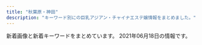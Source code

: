 ```yaml
---
title: "秋葉原・神田"
description: "キーワード別にの巨乳アジアン・チャイナエステ嬢情報をまとめました。"
---
```


新着画像と新着キーワードをまとめています。
2021年06月18日の情報です。

<DmmAffiliateIns />
<KeywordTable
  shops={
    [
    {
        "img_links": [
            "http://esute-kanda.tokyo/images/st/st_ringo.jpg",
            "http://esute-kanda.tokyo/images/st/st_yuyu.jpg",
            "http://esute-kanda.tokyo/images/st/st_ayaka.jpg",
            "http://esute-kanda.tokyo/images/top.png",
            "http://esute-kanda.tokyo/images/st/st_kokona.jpg",
            "http://esute-kanda.tokyo/images/st/st_yuki.jpg",
            "http://esute-kanda.tokyo/images/st/st_rui2.jpg",
            "http://esute-kanda.tokyo/images/st/st_mariko.jpg",
            "http://esute-kanda.tokyo/images/top2.png",
            "http://esute-kanda.tokyo/images/st/st_melon.jpg",
            "http://esute-kanda.tokyo/images/st/st_nono.jpg",
            "http://esute-kanda.tokyo/images/st/st_sara.jpg",
            "http://esute-kanda.tokyo/images/st/st_nanami.jpg",
            "http://esute-kanda.tokyo/images/st/st_yuuka.jpg",
            "http://esute-kanda.tokyo/images/st/st_neko.jpg",
            "http://esute-kanda.tokyo/images/st/st_jennie2.jpg",
            "http://esute-kanda.tokyo/images/access/ac_photo.jpg",
            "http://esute-kanda.tokyo/images/st/st_mao.jpg",
            "http://esute-kanda.tokyo/images/st/st_kanon.jpg",
            "http://esute-kanda.tokyo/images/st/st_mitsu.jpg",
            "http://esute-kanda.tokyo/images/st/st_riri.jpg",
            "http://esute-kanda.tokyo/images/st/st_riko.jpg",
            "http://esute-kanda.tokyo/images/st/st_ran.jpg",
            "http://esute-kanda.tokyo/images/st/st_moka.jpg",
            "http://esute-kanda.tokyo/images/st/st_jennie.jpg",
            "http://esute-kanda.tokyo/images/st/st_ryo.jpg",
            "http://esute-kanda.tokyo/images/st/st_suzu.jpg"
        ],
        "url": "http://esute-kanda.tokyo/",
        "keywords": {
            "E": 4,
            "\u4e73": 6,
            "F": 15,
            "G": 6,
            "C": 24,
            "\u7206\u4e73": 4,
            "\u5de8\u4e73": 2,
            "\u80f8": 1,
            "D": 12
        },
        "station": "\u795e\u7530\u99c5\u897f\u53e3",
        "name": "\u8336\u8336"
    },
    {
        "img_links": [
            "https://aroma-god.tokyo/img/top/nav_06.jpg",
            "https://aroma-god.tokyo/img/top/nav_07.jpg",
            "https://aroma-god.tokyo/img/top/nav_10.jpg",
            "https://aroma-god.tokyo/img/st/st_ai.jpg",
            "https://aroma-god.tokyo/img/system/campaign_new.jpg",
            "https://aroma-god.tokyo/img/top/nav_05.jpg",
            "https://aroma-god.tokyo/img/st/st_kaori.jpg",
            "https://aroma-god.tokyo/img/system/sys_step1.jpg",
            "https://aroma-god.tokyo/img/st/st_yui.jpg",
            "https://aroma-god.tokyo/img/st/st_yuki.jpg",
            "https://aroma-god.tokyo/img/system/sys_step4.jpg",
            "https://aroma-god.tokyo/img/top/nav_04.jpg",
            "https://aroma-god.tokyo/img/st/st_.jpg",
            "https://aroma-god.tokyo/img/system/campaign_birthday.jpg",
            "https://aroma-god.tokyo/img/system/sys_step3.jpg",
            "https://aroma-god.tokyo/img/top/mobile.jpg",
            "https://aroma-god.tokyo/img/st/st_rika.jpg",
            "https://aroma-god.tokyo/img/top/nav_09.jpg",
            "https://aroma-god.tokyo/img/system/sys_step2.jpg",
            "https://aroma-god.tokyo/img/st/saya.jpg",
            "https://aroma-god.tokyo/img/top/pic-1.png",
            "https://aroma-god.tokyo/img/top/nav_03.jpg",
            "https://aroma-god.tokyo/img/st/momoka.jpg",
            "https://aroma-god.tokyo/img/st/st_rei.jpg",
            "https://aroma-god.tokyo/img/st/st_rino.jpg",
            "https://aroma-god.tokyo/img/st/st_yuri.jpg",
            "https://aroma-god.tokyo/img/system/campaign_open.jpg",
            "https://aroma-god.tokyo/img/top/pic-11.jpg"
        ],
        "station": "JR\u795e\u7530\u99c5\u5317\u53e3",
        "url": "https://aroma-god.tokyo/",
        "name": "Aroma God -\u30a2\u30ed\u30de\u30b4\u30c3\u30c9-",
        "keywords": {
            "C": 20,
            "F": 23,
            "D": 16,
            "83": 8,
            "84": 8,
            "\u4e73": 1,
            "82": 4,
            "90": 8,
            "86": 8,
            "88": 23,
            "\u7206\u4e73": 1
        }
    },
    {
        "img_links": [
            "http://chou-massage.work/img/st15.jpg",
            "http://chou-massage.work/img/st3.jpg",
            "http://chou-massage.work/img/koko_468x60.png",
            "http://chou-massage.work/img/fla-1.jpg",
            "http://chou-massage.work/img/botton.jpg",
            "http://chou-massage.work/img/st2.jpg",
            "http://chou-massage.work/img/sta12.jpg",
            "http://chou-massage.work/sp/img/sta18.jpg",
            "http://chou-massage.work/sp/img/mo.png",
            "http://chou-massage.work/sp/img/fla-1.jpg",
            "http://chou-massage.work/img/acc.jpg",
            "http://chou-massage.work/sp/img/sta4.jpg",
            "http://chou-massage.work/sp/img/st1.jpg",
            "http://chou-massage.work/img/st12.jpg",
            "http://chou-massage.work/img/sta2.jpg",
            "http://chou-massage.work/sp/img/sta12.jpg",
            "http://chou-massage.work/sp/img/st4.jpg",
            "http://chou-massage.work/sp/img/st7.jpg",
            "http://chou-massage.work/img/st7.jpg",
            "http://chou-massage.work/sp/img/st18.jpg",
            "http://chou-massage.work/img/fla-3.jpg",
            "http://chou-massage.work/sp/img/st2.jpg",
            "http://chou-massage.work/sp/img/fla-3.jpg",
            "http://chou-massage.work/img/sta15.jpg",
            "http://chou-massage.work/img/sta18.jpg",
            "http://chou-massage.work/sp/img/fla-2.jpg",
            "http://chou-massage.work/sp/img/sta15.jpg",
            "http://chou-massage.work/sp/img/sta1.jpg",
            "http://chou-massage.work/img/st18.jpg",
            "http://chou-massage.work/sp/img/koko_468x60.png",
            "http://chou-massage.work/sp/img/sta3.jpg",
            "http://chou-massage.work/img/sta14.jpg",
            "http://chou-massage.work/img/st4.jpg",
            "http://chou-massage.work/img/st14.jpg",
            "http://chou-massage.work/sp/img/sta7.jpg",
            "http://chou-massage.work/img/fla-2.jpg",
            "http://chou-massage.work/img/mo.png",
            "http://chou-massage.work/img/st1.jpg",
            "http://chou-massage.work/sp/img/acc.jpg",
            "http://chou-massage.work/sp/img/sta2.jpg",
            "http://chou-massage.work/img/sta3.jpg",
            "http://chou-massage.work/sp/img/st14.jpg",
            "http://chou-massage.work/sp/img/st12.jpg",
            "http://chou-massage.work/sp/img/st15.jpg",
            "http://chou-massage.work/sp/img/st3.jpg",
            "http://chou-massage.work/img/sta7.jpg",
            "http://chou-massage.work/sp/img/sta14.jpg",
            "http://chou-massage.work/img/sta1.jpg",
            "http://chou-massage.work/img/sta4.jpg",
            "http://chou-massage.work/sp/img/botton.jpg"
        ],
        "url": "http://chou-massage.work/",
        "name": "\u8776",
        "station": "JR\u795e\u7530\u99c5\u897f\u53e3",
        "keywords": {
            "C": 38,
            "87": 4,
            "88": 2,
            "E": 4,
            "F": 2,
            "D": 14,
            "86": 12,
            "85": 8
        }
    },
    {
        "img_links": [
            "http://relifeadmin.jpest.net/uploads//2021/01/IMG_2171.jpg",
            "http://relifeadmin.jpest.net/uploads//2021/03/6A526146-BB8D-45A4-A864-42633965DBF0-e1616413783381.jpeg",
            "http://relifeadmin.jpest.net/uploads//2021/03/F6CA5A16-B99E-496D-AB73-DFFE18A4E0B9.jpeg",
            "http://relifeadmin.jpest.net/uploads//2021/03/A7B9063B-BE9C-42C3-B5B8-39B0E93D461D-e1616414911549.jpeg",
            "http://relifeadmin.jpest.net/uploads//2020/10/940B0844-F20E-4D4A-B215-E5BA5372B8E8.jpeg",
            "http://relifeadmin.jpest.net/uploads//2020/10/D81CC5DA-612A-4552-9C4C-145DABF87A82-e1603797285723.jpeg",
            "http://relifeadmin.jpest.net/uploads//2021/03/31F3171B-05C9-4017-9EDC-8B1230FFFA5E-e1616413792413.jpeg",
            "http://relifeadmin.jpest.net/uploads//2021/04/1.jpg",
            "http://relife.jpest.net/images/04.jpg",
            "http://relifeadmin.jpest.net/uploads//2020/10/5AD15672-AEE6-4A0A-9CCF-259E75905FCF-e1603711283848.jpeg",
            "http://relifeadmin.jpest.net/uploads//2021/03/1.jpeg",
            "http://relife.jpest.net/images/033.jpg",
            "http://relifeadmin.jpest.net/uploads//2020/10/C74DC003-B774-4423-93B4-733B4938F550.jpeg",
            "http://relife.jpest.net/images/03.jpg",
            "http://relifeadmin.jpest.net/uploads//2021/03/4082C373-F43B-4FF9-9F7D-0C0C02162F15.jpeg",
            "http://relifeadmin.jpest.net/uploads//2021/03/F1762422-EC67-4A1B-A086-46A0FE212F54-e1616414141494.jpeg",
            "http://relife.jpest.net/images/tt.jpg",
            "http://relifeadmin.jpest.net/uploads//2020/10/9D16F01A-1354-462D-9558-9F957927EF44.jpeg",
            "http://relifeadmin.jpest.net/uploads//2021/03/E6F9C65A-E4D0-41BD-839F-6AFE58551E3A.jpeg",
            "http://relifeadmin.jpest.net/uploads//2020/10/1A4C09F7-F63F-4224-B24D-9E199A9A4BDA.jpeg",
            "http://relife.jpest.net/images/02.jpg",
            "http://relife.jpest.net/images/mobile.jpg",
            "http://relifeadmin.jpest.net/uploads//2021/04/0632FFC8-93C8-4F1D-88BD-364C2CA3AAD9-e1619436169369.jpeg",
            "http://relifeadmin.jpest.net/uploads//2021/03/322B13E6-26A1-40C3-9EC9-427DE29CA167-e1619436493283.jpeg"
        ],
        "keywords": {
            "C": 15,
            "E": 11,
            "85": 8
        },
        "station": "JR\u79cb\u8449\u539f\u99c5\u662d\u548c\u901a\u308a\u53e3",
        "name": "Relife\uff5e\u30ea\u30e9\u30a4\u30d5\uff5e",
        "url": "http://relife.jpest.net/"
    },
    {
        "url": "http://kaede.tyo.cm/",
        "keywords": {
            "88": 1,
            "85": 5,
            "D": 21,
            "84": 1,
            "86": 14,
            "E": 4,
            "C": 2,
            "90": 1,
            "87": 6,
            "\u4e73": 1,
            "F": 1
        },
        "img_links": [
            "http://kaede.tyo.cm/images/room4.jpg",
            "http://kaede.tyo.cm/photos/sites/15/2017/04/8.jpg",
            "http://kaede.tyo.cm/photos/sites/15/2019/11/2019110102312976.jpg",
            "http://kaede.tyo.cm/images/n3.png",
            "http://kaede.tyo.cm/photos/sites/15/2019/07/2019072218445895.jpg",
            "http://kaede.tyo.cm/photos/sites/15/2020/03/2020031613344696.jpg",
            "http://kaede.tyo.cm/photos/sites/15/2019/09/2019092410360674.jpg",
            "http://kaede.tyo.cm/images/room3.jpg",
            "http://kaede.tyo.cm/images/s1.png",
            "http://kaede.tyo.cm/images/room1.jpg",
            "http://kaede.tyo.cm/photos/sites/15/2017/04/st4.jpg",
            "http://kaede.tyo.cm/photos/sites/15/2019/05/2019051510502494.jpg",
            "http://kaede.tyo.cm/photos/sites/15/2018/09/2018092310253191-309x464.jpg",
            "http://kaede.tyo.cm/photos/sites/15/2017/07/\u5fae\u4fe1\u56fe\u7247_20170731133036.jpg",
            "http://kaede.tyo.cm/photos/sites/15/2018/03/2018032208244424.jpg",
            "http://kaede.tyo.cm/photos/sites/15/2018/12/2018122510562151.jpg",
            "http://kaede.tyo.cm/photos/sites/15/2018/05/2018052602053211.jpg",
            "http://kaede.tyo.cm/photos/sites/15/2018/12/2018122510575438.jpg",
            "http://kaede.tyo.cm/photos/sites/15/2021/06/202106181255098.jpg",
            "http://kaede.tyo.cm/photos/sites/15/2017/05/05.jpg",
            "http://kaede.tyo.cm/photos/sites/15/2020/08/2020081913203996.jpg",
            "http://kaede.tyo.cm/images/s_news.png",
            "http://kaede.tyo.cm/photos/sites/15/2017/03/298510852981895493.jpg",
            "http://kaede.tyo.cm/photos/sites/15/2018/12/2018122811325315.jpg",
            "http://kaede.tyo.cm/photos/sites/15/2018/07/201807050359241.jpg",
            "http://kaede.tyo.cm/photos/sites/15/2018/09/2018092310253191.jpg",
            "http://kaede.tyo.cm/images/room2.jpg",
            "http://kaede.tyo.cm/photos/sites/15/2019/11/2019110102312566.jpg",
            "http://kaede.tyo.cm/photos/sites/15/2019/08/201908031036100.jpg",
            "http://kaede.tyo.cm/images/top.png",
            "http://kaede.tyo.cm/photos/sites/15/2018/07/2018071202180120.jpg",
            "http://kaede.tyo.cm/photos/sites/15/2017/05/1.jpg",
            "http://kaede.tyo.cm/photos/sites/15/2017/12/2017121802123582.jpg",
            "http://kaede.tyo.cm/photos/sites/15/2018/04/2018042103445537.jpg",
            "http://kaede.tyo.cm/images/mobile.png",
            "http://kaede.tyo.cm/photos/sites/15/2018/10/2018101210462259.jpg",
            "http://kaede.tyo.cm/photos/sites/15/2017/04/03.jpg",
            "http://kaede.tyo.cm/images/n1.jpg",
            "http://kaede.tyo.cm/photos/sites/15/2017/11/2017112902394723.jpg",
            "http://kaede.tyo.cm/images/s_pick.png",
            "http://kaede.tyo.cm/images/s_staff.jpg",
            "http://kaede.tyo.cm/photos/sites/15/2018/12/2018122110282270.jpg",
            "http://kaede.tyo.cm/photos/sites/15/2019/08/201908021145272.jpg",
            "http://kaede.tyo.cm/photos/sites/15/2018/09/2018090301232862.jpg",
            "http://kaede.tyo.cm/photos/sites/15/2018/07/2018070602462928.jpg",
            "http://kaede.tyo.cm/photos/sites/15/2019/07/2019072310543855.jpg",
            "http://kaede.tyo.cm/photos/sites/15/2019/01/2019012110352218.jpg",
            "http://kaede.tyo.cm/images/s3.png",
            "http://kaede.tyo.cm/photos/sites/15/2018/06/2018060802410544.jpg",
            "http://kaede.tyo.cm/photos/sites/15/2018/01/2018013009203349.jpg",
            "http://kaede.tyo.cm/photos/sites/15/2017/05/10.jpg",
            "http://kaede.tyo.cm/photos/sites/15/2018/03/2018031401333199.jpg"
        ],
        "station": "JR\u795e\u7530\u99c5\u6771\u53e3",
        "name": "\u604b\u306e\u82b1"
    },
    {
        "img_links": [
            "https://yumegokochi1.com/_src/49451710/gettyimages-1124713982.jpg",
            "https://yumegokochi1.com/_src/49451714/img20200920211111185467.png",
            "https://yumegokochi1.com/_src/55217511/0c95e25e-714f-4694-8eef-4c2b56b7b26d.jpg",
            "https://yumegokochi1.com/_src/49801147/1.jpg",
            "https://yumegokochi1.com/_src/49451698/img20200920211111185467.png",
            "https://yumegokochi1.com/_src/49800727/1.jpg",
            "https://yumegokochi1.com/_src/49451712/gettyimages-1124713982.jpg",
            "https://yumegokochi1.com/_src/53271233/hinamatsuri.png",
            "https://yumegokochi1.com/_src/49451762/9dfc3519-db15-4421-9d5a-72bca41cf758.jpg",
            "https://yumegokochi1.com/_src/55217501/6990384c-3515-4833-8cda-d2f79c2cc75a.jpg",
            "https://yumegokochi1.com/_src/49451704/img20200921221149975618.png",
            "https://yumegokochi1.com/_src/49451708/img20200921221149975618.png",
            "https://yumegokochi1.com/_src/49451739/s__37322773.jpg",
            "https://yumegokochi1.com/_src/49451725/img20200920211111185467.png",
            "https://yumegokochi1.com/_src/49451694/img20200920141422782540.png",
            "https://yumegokochi1.com/_src/55217503/426fd58b-9de8-45c4-a8e1-43f1d9723af9.jpg",
            "https://yumegokochi1.com/_src/55217507/214f3b06-7a93-4435-b67c-653f20247784.jpg",
            "https://yumegokochi1.com/_src/55217509/1195bb54-42ae-4ce1-a948-abcf52be2a7c.jpg",
            "https://yumegokochi1.com/_src/49451804/9dfc3519-db15-4421-9d5a-72bca41cf758.jpg",
            "https://yumegokochi1.com/_src/49451751/s__37707790.jpg",
            "https://yumegokochi1.com/_src/49451690/tel.png",
            "https://yumegokochi1.com/_src/49451706/img20200921221149975618.png",
            "https://yumegokochi1.com/_src/55217505/2c753258-4b4a-4436-bb01-dddebc1a6933.jpg"
        ],
        "station": "JR\u79cb\u8449\u539f\u99c5\u662d\u548c\u901a\u308a\u53e3",
        "name": "\u30d1\u30f3\u30c0\u30de\u30c3\u30b5\u30fc\u30b8",
        "url": "https://yumegokochi1.com/",
        "keywords": {}
    },
    {
        "keywords": {
            "C": 20,
            "86": 3,
            "E": 7,
            "D": 7,
            "88": 3,
            "85": 2,
            "87": 6,
            "84": 3
        },
        "img_links": [
            "http://yume-massage.info/sp/img/p-6.jpg",
            "http://yume-massage.info/sp/img/p-10.jpg",
            "http://yume-massage.info/img/s7.jpg",
            "http://yume-massage.info/img/kan.jpg",
            "http://yume-massage.info/img/s6.jpg",
            "http://yume-massage.info/sp/img/add2.jpg",
            "http://yume-massage.info/sp/img/t-s.jpg",
            "http://yume-massage.info/img/head2.jpg",
            "http://yume-massage.info/sp/img/t-a.jpg",
            "http://yume-massage.info/img/sta4.jpg",
            "http://yume-massage.info/img/botton.jpg",
            "http://yume-massage.info/img/xmas.png",
            "http://yume-massage.info/sp/img/botton.jpg",
            "http://yume-massage.info/img/st4.jpg",
            "http://yume-massage.info/img/s10.jpg",
            "http://yume-massage.info/sp/img/tit.jpg",
            "http://yume-massage.info/sp/img/t-o.jpg",
            "http://yume-massage.info/img/s4.jpg",
            "http://yume-massage.info/img/st10.jpg",
            "http://yume-massage.info/img/st2.jpg",
            "http://yume-massage.info/img/sta8.jpg",
            "http://yume-massage.info/sp/img/t-t.jpg",
            "http://yume-massage.info/sp/img/s9.jpg",
            "http://yume-massage.info/sp/img/tel.jpg",
            "http://yume-massage.info/img/st8.jpg",
            "http://yume-massage.info/sp/img/s10.jpg",
            "http://yume-massage.info/sp/img/kan.jpg",
            "http://yume-massage.info/sp/img/sys.jpg",
            "http://yume-massage.info/sp/img/info.jpg",
            "http://yume-massage.info/img/sta9.jpg",
            "http://yume-massage.info/img/s1.jpg",
            "http://yume-massage.info/img/s9.jpg",
            "http://yume-massage.info/img/sta1.jpg",
            "http://yume-massage.info/img/st3.jpg",
            "http://yume-massage.info/sp/img/cam.jpg",
            "http://yume-massage.info/img/st06.jpg",
            "http://yume-massage.info/sp/img/s6.jpg",
            "http://yume-massage.info/img/st5.jpg",
            "http://yume-massage.info/img/st1.jpg",
            "http://yume-massage.info/sp/img/p-9.jpg",
            "http://yume-massage.info/img/sta7.jpg",
            "http://yume-massage.info/sp/img/s4.jpg",
            "http://yume-massage.info/sp/img/t-r.jpg",
            "http://yume-massage.info/sp/img/s8.jpg",
            "http://yume-massage.info/img/r9.jpg",
            "http://yume-massage.info/img/st9.jpg",
            "http://yume-massage.info/sp/img/s1.jpg",
            "http://yume-massage.info/img/head.jpg",
            "http://yume-massage.info/img/mo.png",
            "http://yume-massage.info/img/s8.jpg",
            "http://yume-massage.info/sp/img/pic.jpg",
            "http://yume-massage.info/sp/img/add.jpg",
            "http://yume-massage.info/sp/img/pc.jpg",
            "http://yume-massage.info/img/nos.jpg",
            "http://yume-massage.info/img/st6.jpg",
            "http://yume-massage.info/img/st7.jpg",
            "http://yume-massage.info/sp/img/s7.jpg",
            "http://yume-massage.info/img/sta6.jpg",
            "http://yume-massage.info/img/sta10.jpg",
            "http://yume-massage.info/sp/img/time.jpg"
        ],
        "name": "\u5922",
        "url": "http://yume-massage.info/",
        "station": "\u6d45\u8349\u6a4b\u99c5"
    },
    {
        "url": "https://kanda-on.work/",
        "name": "\u6e29",
        "keywords": {
            "\u5de8\u4e73": 5,
            "\u4e73": 5,
            "F": 29,
            "C": 33
        },
        "img_links": [
            "https://kanda-on.work/images/st/st_ringo.jpg",
            "https://kanda-on.work/images/st/st_kiki.jpg",
            "https://kanda-on.work/images/st/st_mika.jpg",
            "https://kanda-on.work/images/st/st_saya.jpg",
            "https://kanda-on.work/images/st/st_miki.jpg",
            "https://kanda-on.work/images/top_campaign_bottom.jpg",
            "https://kanda-on.work/images/st/st_yuki.jpg",
            "https://kanda-on.work/images/st/st_kaori.jpg",
            "https://kanda-on.work/images/st/st_yuri.jpg",
            "https://kanda-on.work/images/st/st_lemon.jpg",
            "https://kanda-on.work/images/st/st_ayumi.jpg",
            "https://kanda-on.work/images/top_campaign.jpg",
            "https://kanda-on.work/images/st/st_rara2.jpg",
            "https://kanda-on.work/images/top.png",
            "https://kanda-on.work/images/st/st_haruka.jpg",
            "https://kanda-on.work/images/st/st_arisa.jpg",
            "https://kanda-on.work/images/st/st_ruru.jpg",
            "https://kanda-on.work/images/st/st_yuumi.jpg",
            "https://kanda-on.work/images/st/st_akira.jpg",
            "https://kanda-on.work/images/st/st_rara.jpg",
            "https://kanda-on.work/images/st/st_ruka.jpg",
            "https://kanda-on.work/images/st/st_rio.jpg",
            "https://kanda-on.work/images/st/st_yuzuki.jpg",
            "https://kanda-on.work/images/st/st_mina.jpg",
            "https://kanda-on.work/images/st/st_moe.jpg",
            "https://kanda-on.work/images/top2.png",
            "https://kanda-on.work/images/st/st_natsuko.jpg",
            "https://kanda-on.work/images/st/st_koko.jpg",
            "https://kanda-on.work/images/st/st_mika2.jpg",
            "https://kanda-on.work/images/st/st_kana.jpg"
        ],
        "station": "JR\u795e\u7530\u99c5\u897f\u53e3"
    },
    {
        "name": "NeNe\uff5e\u30cd\u30cd\uff5e",
        "url": "http://nene-kanda.net/index.html",
        "station": "JR\u795e\u7530\u99c5\u5317\u53e3",
        "img_links": [
            "http://nene-kanda.net/images/4.jpg",
            "http://nene-kanda.net/images/st/st_ruru.jpg",
            "http://nene-kanda.net/images/share/pagetop.png",
            "http://nene-kanda.net/images/2.jpg",
            "http://nene-kanda.net/images/st/st_miki.jpg",
            "http://nene-kanda.net/images/share/sptel.png",
            "http://nene-kanda.net/images/st/st_marumi.jpg",
            "http://nene-kanda.net/images/st/st_hitomi.jpg",
            "http://nene-kanda.net/images/st/st_mie.jpg",
            "http://nene-kanda.net/images/st/st_mirei.jpg",
            "http://nene-kanda.net/images/1.jpg",
            "http://nene-kanda.net/images/topimage/subimage.jpg",
            "http://nene-kanda.net/images/st/st_mao.jpg",
            "http://nene-kanda.net/images/st/st_mimi.jpg",
            "http://nene-kanda.net/images/3.jpg",
            "http://nene-kanda.net/images/st/st_rumi.jpg",
            "http://nene-kanda.net/images/topimage/topimage.jpg",
            "http://nene-kanda.net/images/share/tel.png",
            "http://nene-kanda.net/images/st/st_saki.jpg"
        ],
        "keywords": {
            "C": 42,
            "E": 4,
            "D": 18,
            "F": 4
        }
    },
    {
        "keywords": {
            "88": 2,
            "86": 14,
            "D": 12
        },
        "url": "http://yuri.es-relax.info/",
        "img_links": [
            "http://yuri.es-relax.info/images/hana1.jpg",
            "http://yuri.es-relax.info/images/nao1.jpg",
            "http://yuri.es-relax.info/images/nana1.jpg",
            "http://yuri.es-relax.info/gals/yuki1.jpg",
            "http://yuri.es-relax.info/images/bg_header.jpg",
            "http://yuri.es-relax.info/gals/mimi1.jpg",
            "http://yuri.es-relax.info/images/info5.jpg",
            "http://yuri.es-relax.info/images/info3.png",
            "http://yuri.es-relax.info/images/sayuri1.jpg",
            "http://yuri.es-relax.info/images/yuyu1.jpg",
            "http://yuri.es-relax.info/gals/riri1.jpg"
        ],
        "station": "JR\u795e\u7530\u99c5\u6771\u53e3",
        "name": "\u767e\u5408"
    },
    {
        "station": "JR\u795e\u7530\u99c5\u5317\u53e3",
        "name": "\u795e\u7530\u3089\u304f\u697d",
        "img_links": [
            "http://kanda.msa.jp/images/gallery/gallery_3.jpg",
            "http://kanda.msa.jp/images/flash_a.jpg",
            "http://kanda.msa.jp/images/top/top_01.jpg",
            "http://kanda.msa.jp/images/gallery/gallery_d.jpg",
            "http://kanda.msa.jp/images/top/top_04.jpg",
            "http://kanda.msa.jp/images/staff_image/staff_02.jpg",
            "http://kanda.msa.jp/images/gallery/gallery_b.jpg",
            "http://kanda.msa.jp/images/gallery/gallery_4.jpg",
            "http://kanda.msa.jp/images/home/indnx_re.jpg",
            "http://kanda.msa.jp/images/home/indnx_qr.jpg",
            "http://kanda.msa.jp/images/gallery/gallery_a.jpg",
            "http://kanda.msa.jp/images/staff_image/staff_01.jpg",
            "http://kanda.msa.jp/images/top/top_06.jpg",
            "http://kanda.msa.jp/images/gallery/gallery_c.jpg",
            "http://kanda.msa.jp/images/home/QR.png",
            "http://kanda.msa.jp/images/gallery/gallery_2.jpg",
            "http://kanda.msa.jp/images/top/top_05.jpg",
            "http://kanda.msa.jp/images/home/top.jpg",
            "http://kanda.msa.jp/images/flash_b.jpg",
            "http://kanda.msa.jp/images/top/top_02.jpg",
            "http://kanda.msa.jp/images/home/indnx_sale.png",
            "http://kanda.msa.jp/images/home/indnx_phone.jpg",
            "http://kanda.msa.jp/images/index_btm.jpg",
            "http://kanda.msa.jp/images/top/top_08.png",
            "http://kanda.msa.jp/images/staff_image/staff_05.jpg",
            "http://kanda.msa.jp/images/staff_image/staff_06.jpg",
            "http://kanda.msa.jp/images/top/top_03.jpg",
            "http://kanda.msa.jp/images/staff_image/staff_03.jpg",
            "http://kanda.msa.jp/images/gallery/gallery_1.jpg"
        ],
        "url": "http://kanda.msa.jp/",
        "keywords": {}
    },
    {
        "station": "JR\u79cb\u8449\u539f\u99c5\u662d\u548c\u901a\u308a\u53e3",
        "img_links": [
            "http://jasmine-massage.info/i/img/r2.jpg",
            "http://jasmine-massage.info/i/img/r4.jpg",
            "http://jasmine-massage.info/img/s219.jpg",
            "http://jasmine-massage.info/img/st220.jpg",
            "http://jasmine-massage.info/img/sta220.jpg",
            "http://jasmine-massage.info/img/st219.jpg",
            "http://jasmine-massage.info/img/sj.jpg",
            "http://jasmine-massage.info/i/img/sta218.jpg",
            "http://jasmine-massage.info/img/s214.jpg",
            "http://jasmine-massage.info/img/sta213.jpg",
            "http://jasmine-massage.info/i/img/sta213.jpg",
            "http://jasmine-massage.info/img/sta218.jpg",
            "http://jasmine-massage.info/img/st218.jpg",
            "http://jasmine-massage.info/i/img/r1.jpg",
            "http://jasmine-massage.info/i/img/sta220.jpg",
            "http://jasmine-massage.info/img/s213.jpg",
            "http://jasmine-massage.info/i/img/r3.jpg",
            "http://jasmine-massage.info/img/botton.jpg",
            "http://jasmine-massage.info/img/nos.jpg",
            "http://jasmine-massage.info/img/st214.jpg",
            "http://jasmine-massage.info/img/sta214.jpg",
            "http://jasmine-massage.info/i/img/sta219.jpg",
            "http://jasmine-massage.info/img/sta219.jpg",
            "http://jasmine-massage.info/img/s218.jpg",
            "http://jasmine-massage.info/i/img/sta214.jpg",
            "http://jasmine-massage.info/img/mo.png",
            "http://jasmine-massage.info/img/st213.jpg",
            "http://jasmine-massage.info/i/img/st218.jpg",
            "http://jasmine-massage.info/img/s220.jpg",
            "http://jasmine-massage.info/img/head.jpg"
        ],
        "name": "\u96a0\u308c\u5bb6",
        "url": "http://jasmine-massage.info/",
        "keywords": {
            "88": 3,
            "D": 4,
            "E": 3,
            "85": 2,
            "86": 4,
            "C": 14
        }
    },
    {
        "station": "JR\u6d45\u8349\u6a4b\u99c5\u6771\u53e3",
        "url": "http://www.asakusabashi-est.xyz/",
        "keywords": {
            "84": 1
        },
        "name": "Oualia\u30fb\u30af\u30aa\u30ea\u30a2",
        "img_links": [
            "http://www.asakusabashi-est.xyz/images/idnex-down/index-down-if_12.jpg",
            "http://www.asakusabashi-est.xyz/images/shop/zi4.png",
            "http://www.asakusabashi-est.xyz/images/staff/6.jpg",
            "http://www.asakusabashi-est.xyz/images/sys/lanmu-zi-s7.png",
            "http://www.asakusabashi-est.xyz/images/staff/4/3.jpg",
            "http://www.asakusabashi-est.xyz/images/idnex-down/index-down-if_05.jpg",
            "http://www.asakusabashi-est.xyz/images/top/t3.jpg",
            "http://www.asakusabashi-est.xyz/images/index-aridel_02.jpg",
            "http://www.asakusabashi-est.xyz/images/index-aridel_18.jpg",
            "http://www.asakusabashi-est.xyz/images/index-aridel_10.jpg",
            "http://www.asakusabashi-est.xyz/images/staff/2/moro/moro.jpg",
            "http://www.asakusabashi-est.xyz/images/index-aridel_24.jpg",
            "http://www.asakusabashi-est.xyz/images/nav/lanmu-t-sys.jpg",
            "http://www.asakusabashi-est.xyz/images/nav/lanmu-t-job.jpg",
            "http://www.asakusabashi-est.xyz/images/staff/akira.jpg",
            "http://www.asakusabashi-est.xyz/images/staff/4/2.jpg",
            "http://www.asakusabashi-est.xyz/images/shop/zi.png",
            "http://www.asakusabashi-est.xyz/images/staff/4/4.jpg",
            "http://www.asakusabashi-est.xyz/images/shop/zi2.png",
            "http://www.asakusabashi-est.xyz/images/idnex-down/index-down-if_07.jpg",
            "http://www.asakusabashi-est.xyz/images/nav/lanmu-t-st.jpg",
            "http://www.asakusabashi-est.xyz/images/top/t3.png",
            "http://www.asakusabashi-est.xyz/images/top/t2.jpg",
            "http://www.asakusabashi-est.xyz/images/index-aridel_07.jpg",
            "http://www.asakusabashi-est.xyz/images/idnex-down/index-down-if_03.jpg",
            "http://www.asakusabashi-est.xyz/images/index-aridel_20.jpg",
            "http://www.asakusabashi-est.xyz/images/shop/zi3.png"
        ]
    },
    {
        "url": "http://xn--vckg5a9gugx77p8s4b.biz/",
        "keywords": {
            "88": 2,
            "D": 2,
            "87": 1,
            "G": 1,
            "86": 7,
            "F": 2,
            "E": 5
        },
        "img_links": [
            "http://xn--vckg5a9gugx77p8s4b.biz/images/cg05.jpg",
            "http://xn--vckg5a9gugx77p8s4b.biz/images/cg091.jpg",
            "http://xn--vckg5a9gugx77p8s4b.biz/images/ltb.jpg",
            "http://xn--vckg5a9gugx77p8s4b.biz/images/lab.jpg",
            "http://xn--vckg5a9gugx77p8s4b.biz/images/cg101.jpg",
            "http://xn--vckg5a9gugx77p8s4b.biz/images/t4.jpg",
            "http://xn--vckg5a9gugx77p8s4b.biz/images/cg08.jpg",
            "http://xn--vckg5a9gugx77p8s4b.biz/images/m20.jpg",
            "http://xn--vckg5a9gugx77p8s4b.biz/images/m50.jpg",
            "http://xn--vckg5a9gugx77p8s4b.biz/images/cg10.jpg",
            "http://xn--vckg5a9gugx77p8s4b.biz/images/cg051.jpg",
            "http://xn--vckg5a9gugx77p8s4b.biz/images/t1.jpg",
            "http://xn--vckg5a9gugx77p8s4b.biz/images/line.png",
            "http://xn--vckg5a9gugx77p8s4b.biz/images/cg041.jpg",
            "http://xn--vckg5a9gugx77p8s4b.biz/images/cg09.jpg",
            "http://xn--vckg5a9gugx77p8s4b.biz/images/cg07.jpg",
            "http://xn--vckg5a9gugx77p8s4b.biz/images/cg061.jpg",
            "http://xn--vckg5a9gugx77p8s4b.biz/images/t3.jpg",
            "http://xn--vckg5a9gugx77p8s4b.biz/images/cg081.jpg",
            "http://xn--vckg5a9gugx77p8s4b.biz/images/cg02.jpg",
            "http://xn--vckg5a9gugx77p8s4b.biz/images/ret1.jpg",
            "http://xn--vckg5a9gugx77p8s4b.biz/images/cg021.jpg",
            "http://xn--vckg5a9gugx77p8s4b.biz/images/t5.jpg",
            "http://xn--vckg5a9gugx77p8s4b.biz/images/fla.jpg",
            "http://xn--vckg5a9gugx77p8s4b.biz/images/m30.jpg",
            "http://xn--vckg5a9gugx77p8s4b.biz/images/t2.jpg",
            "http://xn--vckg5a9gugx77p8s4b.biz/images/cg01.jpg",
            "http://xn--vckg5a9gugx77p8s4b.biz/images/ret.jpg",
            "http://xn--vckg5a9gugx77p8s4b.biz/images/rot.jpg",
            "http://xn--vckg5a9gugx77p8s4b.biz/images/m60.jpg",
            "http://xn--vckg5a9gugx77p8s4b.biz/images/cg03.jpg",
            "http://xn--vckg5a9gugx77p8s4b.biz/images/cg06.jpg",
            "http://xn--vckg5a9gugx77p8s4b.biz/images/no.png",
            "http://xn--vckg5a9gugx77p8s4b.biz/images/m40.jpg",
            "http://xn--vckg5a9gugx77p8s4b.biz/images/act.jpg",
            "http://xn--vckg5a9gugx77p8s4b.biz/images/m10.jpg",
            "http://xn--vckg5a9gugx77p8s4b.biz/images/top.jpg",
            "http://xn--vckg5a9gugx77p8s4b.biz/images/cg04.jpg"
        ],
        "station": "JR\u79cb\u8449\u539f\u99c5\u662d\u548c\u901a\u308a\u53e3",
        "name": "\u82b1\u6c34\u6728"
    },
    {
        "keywords": {
            "89": 2,
            "F": 1,
            "88": 1,
            "E": 1,
            "C": 1
        },
        "station": "JR\u79cb\u8449\u539f\u99c5\u662d\u548c\u901a\u308a\u53e3",
        "img_links": [
            "http://gakuenadmin.jpest.net/uploads/2020/11/g4.jpg",
            "http://gakuenadmin.jpest.net/uploads/2021/01/2021013104094765.jpg",
            "http://gakuenadmin.jpest.net/uploads/2021/01/2021013104085726.jpg",
            "http://gakuenadmin.jpest.net/uploads/2021/02/2021021405363587.jpeg",
            "http://gakuenadmin.jpest.net/uploads/2020/11/2020111905143846-e1619439547290.jpeg",
            "http://gakuen.jpest.net/images/c10.jpg",
            "http://gakuen.jpest.net/images/c5.jpg",
            "http://gakuenadmin.jpest.net/uploads/2021/02/2021021404543031.jpg",
            "http://gakuen.jpest.net/images/tel.png",
            "http://gakuenadmin.jpest.net/uploads/2021/04/2021042704442715-e1619498692111.jpeg",
            "http://gakuenadmin.jpest.net/uploads/2020/11/2020111707403491.jpg",
            "http://gakuen.jpest.net/images/c4.jpg",
            "http://gakuen.jpest.net/images/c9.jpg",
            "http://gakuen.jpest.net/images/c3.jpg",
            "http://gakuen.jpest.net/images/c2.jpg",
            "http://gakuenadmin.jpest.net/uploads/2021/04/2021042704423988.jpeg",
            "http://gakuenadmin.jpest.net/uploads/2020/11/2020111905172382.jpeg",
            "http://gakuenadmin.jpest.net/uploads/2020/11/202011170741460-e1613281451949.jpg",
            "http://gakuenadmin.jpest.net/uploads/2021/05/2021051012490765-e1620650958463.jpeg",
            "http://gakuen.jpest.net/images/c8.jpg",
            "http://gakuenadmin.jpest.net/uploads/2021/05/2021051012493374-e1620650985115.jpeg",
            "http://gakuen.jpest.net/images/c6.jpg",
            "http://gakuenadmin.jpest.net/uploads/2021/04/2021042704474970.jpeg",
            "http://gakuen.jpest.net/images/c1.jpg",
            "http://gakuenadmin.jpest.net/uploads/2021/03/2021032214491843-e1616424582330.jpeg",
            "http://gakuenadmin.jpest.net/uploads/2021/06/2021060914292026-e1623248971419.jpeg",
            "http://gakuen.jpest.net/images/c7.jpg"
        ],
        "url": "http://gakuen.jpest.net/",
        "name": "\u5c11\u5973\u5b66\u5712"
    },
    {
        "station": "JR\u795e\u7530\u99c5\u5357\u53e3",
        "url": "https://mizuno-koi.com/",
        "name": "\u6c34\u306e\u604b",
        "img_links": [
            "https://mizuno-koi.com/wp-content/uploads/2019/06/WechatIMG506.jpeg",
            "https://mizuno-koi.com/wp-content/uploads/2019/12/21897mizunoko.jpg",
            "https://mizuno-koi.com/wp-content/themes/este/img/call.png",
            "https://mizuno-koi.com/wp-content/themes/este/img/top-img01b.png",
            "https://mizuno-koi.com/wp-content/themes/este/img/4.jpg",
            "https://mizuno-koi.com/wp-content/themes/este/img/top-img02e.png",
            "https://mizuno-koi.com/wp-content/uploads/2021/03/9876543mizunoko.jpg",
            "https://mizuno-koi.com/wp-content/uploads/2021/03/2111mizunoko.jpg",
            "https://mizuno-koi.com/wp-content/uploads/2019/04/89765241mizunoko.jpg",
            "https://mizuno-koi.com/wp-content/themes/este/img/top-img03.png",
            "https://mizuno-koi.com/wp-content/themes/este/img/tel_footer.png",
            "https://mizuno-koi.com/wp-content/themes/este/img/top-img01.png",
            "https://mizuno-koi.com/wp-content/uploads/2021/05/87652178mizunoko.jpg",
            "https://mizuno-koi.com/wp-content/themes/este/img/3.jpg",
            "https://mizuno-koi.com/wp-content/uploads/2021/05/45678976mizunoko.jpg",
            "https://mizuno-koi.com/wp-content/uploads/2020/01/211mizunoko.jpg",
            "https://mizuno-koi.com/wp-content/uploads/2019/12/121mizunoko.jpg",
            "https://mizuno-koi.com/wp-content/uploads/2021/05/8761iyashinoizumi.jpg",
            "https://mizuno-koi.com/wp-content/themes/este/img/1.jpg",
            "https://mizuno-koi.com/wp-content/uploads/2021/03/32121mizunoko.jpg",
            "https://mizuno-koi.com/wp-content/uploads/2021/06/8976512mizunoko.jpg",
            "https://mizuno-koi.com/wp-content/themes/este/img/tel_header.png",
            "https://mizuno-koi.com/wp-content/uploads/2021/03/897261mizunoko.jpg",
            "https://mizuno-koi.com/wp-content/themes/este/img/2.jpg",
            "https://mizuno-koi.com/wp-content/uploads/2019/12/21mizunoko.jpg",
            "https://mizuno-koi.com/wp-content/themes/este/img/top-img01a.png",
            "https://mizuno-koi.com/wp-content/uploads/2019/12/345678976mizunoko.jpg",
            "https://mizuno-koi.com/wp-content/uploads/2021/06/2111mizunoko.jpg",
            "https://mizuno-koi.com/wp-content/themes/este/img/top-img04.png"
        ],
        "keywords": {
            "D": 28,
            "E": 10,
            "C": 7
        }
    },
    {
        "url": "http://k-cocoro.co/",
        "name": "COCORO",
        "img_links": [
            "http://k-cocoro.co/images/itigo1.jpg",
            "http://k-cocoro.co/images/002.jpg",
            "http://k-cocoro.co/images/mail.png",
            "http://k-cocoro.co/images/001.jpg",
            "http://k-cocoro.co/images/tite-magazine.png",
            "http://k-cocoro.co/images/noimage.jpg",
            "http://k-cocoro.co/images/remo.jpg",
            "http://k-cocoro.co/images/s2.jpg",
            "http://k-cocoro.co/images/girl_03.png",
            "http://k-cocoro.co/images/yu.jpg",
            "http://k-cocoro.co/images/grande.jpg",
            "http://k-cocoro.co/images/right_top.png",
            "http://k-cocoro.co/images/shishu_02.jpg",
            "http://k-cocoro.co/images/pagetop.png",
            "http://k-cocoro.co/images/news_top.jpg",
            "http://k-cocoro.co/images/ss.jpg",
            "http://k-cocoro.co/images/004.jpg",
            "http://k-cocoro.co/images/yui.jpg",
            "http://k-cocoro.co/images/girl_01.png",
            "http://k-cocoro.co/images/nei_03.png",
            "http://k-cocoro.co/images/003.jpg",
            "http://k-cocoro.co/images/nei_01.png",
            "http://k-cocoro.co/images/girlx_top.png",
            "http://k-cocoro.co/images/itigo2.jpg",
            "http://k-cocoro.co/images/right_bottom.png",
            "http://k-cocoro.co/images/tite-staff.png",
            "http://k-cocoro.co/images/rika.jpg",
            "http://k-cocoro.co/images/shishu_01.jpg",
            "http://k-cocoro.co/images/girl_top.png",
            "http://k-cocoro.co/images/mya.jpg",
            "http://k-cocoro.co/images/shishu_03.jpg"
        ],
        "station": "JR\u795e\u7530\u99c5\u6771\u53e3",
        "keywords": {
            "E": 2,
            "D": 3
        }
    },
    {
        "keywords": {},
        "name": "Ainsel\u30fb\u30a8\u30a4\u30f3\u30bb\u30eb",
        "img_links": [],
        "url": "http://ainsel.tyo.ac/",
        "station": "JR\u6d45\u8349\u6a4b\u99c5\u6771\u53e3"
    },
    {
        "station": "JR\u795e\u7530\u99c5\u5317\u53e3",
        "url": "http://junpu.jpest.net/",
        "img_links": [
            "http://junpuadmin.jpest.net/uploads/2021/04/FF662B56-20CE-482B-9517-98A6DB2CC26A-e1619497814830.jpeg",
            "http://junpu.jpest.net/images/telhead.jpg",
            "http://junpuadmin.jpest.net/uploads/2021/03/2.jpeg",
            "http://junpu.jpest.net/images/r4.jpg",
            "http://junpuadmin.jpest.net/uploads/2021/05/523D3BC3-8159-4983-A1AB-E39505943B34-e1620651804304.jpeg",
            "http://junpu.jpest.net/images/tiao.jpg",
            "http://junpu.jpest.net/images/head.jpg",
            "http://junpuadmin.jpest.net/uploads/2021/03/641F6A7D-7990-40AA-AE7C-380F7849AD7D-e1617202823729.jpeg",
            "http://junpuadmin.jpest.net/uploads/2021/03/3-1.jpeg",
            "http://junpuadmin.jpest.net/uploads/2021/03/5.jpeg",
            "http://junpu.jpest.net/images/telb1.jpg",
            "http://junpu.jpest.net/images/footer.jpg",
            "http://junpuadmin.jpest.net/uploads/2021/05/7E5BBF8A-03C2-400D-ADFB-CD31D0419175-e1620651829966.jpeg",
            "http://junpuadmin.jpest.net/uploads/2021/04/553AF37D-7AB5-42D8-81C8-0BFF8A42C3A0-e1619497784482.jpeg",
            "http://junpuadmin.jpest.net/uploads/2021/03/9D21D2BE-93E6-4BA6-A5ED-CE87FADAEED5-e1617202846703.jpeg",
            "http://junpu.jpest.net/images/sys.png",
            "http://junpu.jpest.net/images/b1.jpg",
            "http://junpuadmin.jpest.net/uploads/2021/05/CA1470F1-778B-4224-B6DC-D7AEF7F2CD8C-e1620652051444.jpeg",
            "http://junpuadmin.jpest.net/uploads/2021/03/6.jpeg",
            "http://junpuadmin.jpest.net/uploads/2021/03/7.jpeg",
            "http://junpuadmin.jpest.net/uploads/2021/04/5958DE27-066A-4782-B520-C093141DC898.jpeg",
            "http://junpu.jpest.net/images/tt.jpg"
        ],
        "name": "\u795e\u7530\u5b66\u5712",
        "keywords": {
            "88": 2,
            "D": 1,
            "C": 3,
            "87": 1,
            "90": 1
        }
    },
    {
        "name": "RAVE \u30ec\u30a4\u30f4",
        "keywords": {
            "D": 7,
            "87": 8,
            "E": 1,
            "88": 1,
            "F": 3,
            "89": 1,
            "G": 1,
            "86": 1,
            "90": 1
        },
        "url": "http://www.rave.masg.info/",
        "station": "JR\u79cb\u8449\u539f\u99c5\u662d\u548c\u901a\u308a\u53e3",
        "img_links": [
            "http://www.rave.masg.info/files/002-03.jpg",
            "http://www.rave.masg.info/files/017-03.jpg",
            "http://www.rave.masg.info/files/014-03.jpg",
            "http://www.rave.masg.info/files/005-02.jpg",
            "http://www.rave.masg.info/images/s4.jpg",
            "http://www.rave.masg.info/images/new3.png",
            "http://www.rave.masg.info/files/009-02.jpg",
            "http://www.rave.masg.info/images/pick.png",
            "http://www.rave.masg.info/images/main_top.png",
            "http://www.rave.masg.info/files/005.jpg",
            "http://www.rave.masg.info/files/003-02.jpg",
            "http://www.rave.masg.info/images/xian.png",
            "http://www.rave.masg.info/files/003.jpg",
            "http://www.rave.masg.info/images/s1.jpg",
            "http://www.rave.masg.info/files/018-02.jpg",
            "http://www.rave.masg.info/images/main_bottom.png",
            "http://www.rave.masg.info/files/006-02.jpg",
            "http://www.rave.masg.info/images/s2.jpg",
            "http://www.rave.masg.info/files/017-02.jpg",
            "http://www.rave.masg.info/images/maga.jpg",
            "http://www.rave.masg.info/files/006-03.jpg",
            "http://www.rave.masg.info/files/016.jpg",
            "http://www.rave.masg.info/files/015-03.jpg",
            "http://www.rave.masg.info/files/005-03.jpg",
            "http://www.rave.masg.info/files/003-03.jpg",
            "http://www.rave.masg.info/files/014-02.jpg",
            "http://www.rave.masg.info/files/009.jpg",
            "http://www.rave.masg.info/images/infotiao1.jpg",
            "http://www.rave.masg.info/files/002.jpg",
            "http://www.rave.masg.info/files/016-02.jpg",
            "http://www.rave.masg.info/images/zi_staff.png",
            "http://www.rave.masg.info/images/zi_massage.png",
            "http://www.rave.masg.info/images/service.png",
            "http://www.rave.masg.info/files/008-03.jpg",
            "http://www.rave.masg.info/images/tel.png",
            "http://www.rave.masg.info/files/009-03.jpg",
            "http://www.rave.masg.info/files/008-02.jpg",
            "http://www.rave.masg.info/files/008.jpg",
            "http://www.rave.masg.info/files/015-02.jpg",
            "http://www.rave.masg.info/images/new1.png",
            "http://www.rave.masg.info/files/006.jpg",
            "http://www.rave.masg.info/images/s3.jpg",
            "http://www.rave.masg.info/files/018.jpg",
            "http://www.rave.masg.info/files/017.jpg",
            "http://www.rave.masg.info/images/shop/shop01.jpg",
            "http://www.rave.masg.info/images/shop/shop02.jpg",
            "http://www.rave.masg.info/files/016-03.jpg",
            "http://www.rave.masg.info/images/shop/shop03.jpg",
            "http://www.rave.masg.info/files/019-03.jpg",
            "http://www.rave.masg.info/files/019.jpg",
            "http://www.rave.masg.info/files/002-02.jpg",
            "http://www.rave.masg.info/files/019-02.jpg",
            "http://www.rave.masg.info/files/014.jpg",
            "http://www.rave.masg.info/images/shop/shop04.jpg",
            "http://www.rave.masg.info/files/018-03.jpg",
            "http://www.rave.masg.info/files/015.jpg",
            "http://www.rave.masg.info/images/s5.jpg"
        ]
    },
    {
        "name": "\u5143\u6c17\u30e2\u30ea\u30e2\u30ea",
        "url": "http://genki-morix2.asia/",
        "station": "JR\u795e\u7530\u99c5\u6771\u53e3",
        "keywords": {
            "87": 7,
            "84": 2,
            "88": 3,
            "85": 3,
            "C": 9
        },
        "img_links": [
            "http://genki-morix2.asia/img/Q.png",
            "http://genki-morix2.asia/img/st051.jpg",
            "http://genki-morix2.asia/img/st47.jpg",
            "http://genki-morix2.asia/img/a.png",
            "http://genki-morix2.asia/img/sta47.jpg",
            "http://genki-morix2.asia/img/st30.jpg",
            "http://genki-morix2.asia/img/st52.jpg",
            "http://genki-morix2.asia/img/st55.jpg",
            "http://genki-morix2.asia/img/botton.png",
            "http://genki-morix2.asia/img/i.png",
            "http://genki-morix2.asia/img/no-photo-newface.jpg",
            "http://genki-morix2.asia/img/st51.jpg",
            "http://genki-morix2.asia/img/st59.jpg",
            "http://genki-morix2.asia/img/sta59.jpg",
            "http://genki-morix2.asia/img/sta51.jpg",
            "http://genki-morix2.asia/img/sta55.jpg",
            "http://genki-morix2.asia/img/st16.jpg"
        ]
    },
    {
        "img_links": [
            "http://belire.este.work/2/uploadimg/1617950122.jpg",
            "http://belire.este.work/nav-006.png",
            "http://belire.este.work/2/uploadimg/1610605976.jpg",
            "http://belire.este.work/2/uploadimg/1610605894.jpg",
            "http://belire.este.work/nav-004.png",
            "http://belire.este.work/2/uploadimg/1610605615.jpg",
            "http://belire.este.work/2/uploadimg/1610605644.jpg",
            "http://belire.este.work/tel.png",
            "http://belire.este.work/2/uploadimg/1615207989.jpeg",
            "http://belire.este.work/2/uploadimg/1610605371.jpg",
            "http://belire.este.work/2/uploadimg/1610605781.jpg",
            "http://belire.este.work/s.jpg",
            "http://belire.este.work/2/uploadimg/1615208613.jpg",
            "http://belire.este.work/2/uploadimg/1610605503.jpg",
            "http://belire.este.work/nav-005.png",
            "http://belire.este.work/2/uploadimg/1610605582.jpg",
            "http://belire.este.work/nav-001.png",
            "http://belire.este.work/2/uploadimg/1610605548.jpg",
            "http://belire.este.work/2/uploadimg/1610605742.jpg",
            "http://belire.este.work/nav-002.png",
            "http://belire.este.work/2/uploadimg/1610605808.jpg",
            "http://belire.este.work/2/uploadimg/1610605467.jpg",
            "http://belire.este.work/no.png",
            "http://belire.este.work/nav-003.png",
            "http://belire.este.work/2/uploadimg/1610605327.jpg"
        ],
        "station": "JR\u79cb\u8449\u539f\u99c5\u662d\u548c\u901a\u308a\u53e3",
        "keywords": {
            "C": 1,
            "83": 1,
            "G": 1,
            "\u30bb\u30af\u30b7\u30fc": 1,
            "86": 14,
            "98": 1,
            "D": 13
        },
        "name": "BELIRE \uff5e\u30d9\u30ea\u30fc\u30eb\uff5e",
        "url": "http://belire.este.work/"
    },
    {
        "keywords": {
            "92": 11,
            "87": 22,
            "86": 22,
            "C": 22,
            "E": 22,
            "\u30bb\u30af\u30b7\u30fc": 9,
            "89": 11,
            "D": 33,
            "85": 11
        },
        "station": "JR\u79cb\u8449\u539f\u99c5\u662d\u548c\u901a\u308a\u53e3",
        "img_links": [
            "https://love-garden.jp/wp-content/uploads/2013/06/P1020319_s.jpg",
            "https://love-garden.jp/wp-content/uploads/2016/10/08.png",
            "https://love-garden.jp/wp-content/uploads/2018/03/tomo24.jpg",
            "https://love-garden.jp/img/room/entrance01.png",
            "https://love-garden.jp/images/staff/sayaka23.jpg",
            "https://love-garden.jp/wp-content/uploads/2020/10/sayaka23.jpg",
            "https://love-garden.jp/images/staff/satomi22.png",
            "https://love-garden.jp/img/about/akasuri.png",
            "https://love-garden.jp/images/staff/kiki.jpg",
            "https://love-garden.jp/wp-content/uploads/2017/03/06.png",
            "https://love-garden.jp/wp-content/uploads/2021/05/yumi22.jpg",
            "https://love-garden.jp/wp-content/uploads/2016/08/11.jpg",
            "https://love-garden.jp/wp-content/uploads/2020/11/5_pc.png",
            "https://love-garden.jp/wp-content/uploads/2020/10/satomi22.png",
            "https://love-garden.jp/wp-content/uploads/2016/12/07-550x400.png",
            "https://love-garden.jp/wp-content/uploads/2020/10/shot-830x576.png",
            "https://love-garden.jp/wp-content/uploads/2020/10/ElGEs4UUcAATW6J-550x400.jpg",
            "https://love-garden.jp/wp-content/uploads/2020/11/2_pc.png",
            "https://love-garden.jp/images/staff/mio22_edit.jpg",
            "https://love-garden.jp/wp-content/uploads/2015/05/lovegardendefault.jpg",
            "https://love-garden.jp/wp-content/uploads/2020/10/shot-550x400.png",
            "https://love-garden.jp/wp-content/uploads/2020/10/ElGEs4UUcAATW6J-830x1107.jpg",
            "https://love-garden.jp/wp-content/uploads/2020/11/kiki.jpg",
            "https://love-garden.jp/wp-content/uploads/2020/10/sera23.jpg",
            "https://love-garden.jp/wp-content/uploads/2020/10/shot.png",
            "https://love-garden.jp/img/about/oil2.png",
            "https://love-garden.jp/wp-content/uploads/2020/10/entrance02-830x553.png",
            "https://love-garden.jp/images/staff/sera23.png",
            "https://love-garden.jp/wp-content/uploads/2020/10/entrance02.png",
            "https://love-garden.jp/img/room/entrance02.png",
            "https://love-garden.jp/img/about/awasentai.png",
            "https://love-garden.jp/wp-content/uploads/2020/10/ElGEs4UUcAATW6J.jpg",
            "https://love-garden.jp/images/staff/yumi22.jpg",
            "https://love-garden.jp/img/about/oil1.png",
            "https://love-garden.jp/wp-content/uploads/2016/12/07.png",
            "https://love-garden.jp/wp-content/uploads/2021/05/mio22_edit.jpg",
            "https://love-garden.jp/images/staff/tomo.jpg"
        ],
        "url": "https://love-garden.jp/",
        "name": "\u30e9\u30d6\u30ac\u30fc\u30c7\u30f3"
    },
    {
        "url": "http://yudokoro.xyz/",
        "station": "JR\u795e\u7530\u99c5\u5317\u53e3",
        "img_links": [
            "http://yudokoro.xyz/images/st/st_hime.jpg",
            "http://yudokoro.xyz/images/st/st_koko.jpg",
            "http://yudokoro.xyz/images/st/st_yui.jpg",
            "http://yudokoro.xyz/images/st/st_ao.jpg",
            "http://yudokoro.xyz/images/header_img.png",
            "http://yudokoro.xyz/images/header_main_visual1.jpg",
            "http://yudokoro.xyz/images/st/st_mimi.jpg",
            "http://yudokoro.xyz/images/st/st_yuyu.jpg",
            "http://yudokoro.xyz/images/news_image.jpg",
            "http://yudokoro.xyz/images/st/st_maya.jpg",
            "http://yudokoro.xyz/images/header_main_visual3.jpg",
            "http://yudokoro.xyz/images/st/st_narumi.jpg",
            "http://yudokoro.xyz/images/st/st_miho.jpg",
            "http://yudokoro.xyz/images/header_main_visual2.jpg",
            "http://yudokoro.xyz/images/st/st_rena.jpg",
            "http://yudokoro.xyz/images/st/st_miro.jpg",
            "http://yudokoro.xyz/images/campaign.jpg",
            "http://yudokoro.xyz/images/concept.jpg",
            "http://yudokoro.xyz/images/st/st_hana.jpg",
            "http://yudokoro.xyz/images/st/st_rara.jpg",
            "http://yudokoro.xyz/images/st/st_yaya.jpg",
            "http://yudokoro.xyz/images/st/st_ai.jpg",
            "http://yudokoro.xyz/images/st/st_momoka.jpg",
            "http://yudokoro.xyz/images/st/st_yumi.jpg"
        ],
        "keywords": {
            "F": 27,
            "D": 315,
            "C": 54,
            "E": 57,
            "G": 27
        },
        "name": "\u7652\u51e6\uff5e\u3086\u3069\u3053\u308d"
    },
    {
        "name": "\u5143\u6c17\u5802\uff5e\u3052\u3093\u304d\u3069\u3046\uff5e",
        "keywords": {
            "D": 9,
            "91": 3,
            "85": 9,
            "88": 4,
            "E": 2,
            "F": 4,
            "H": 1,
            "86": 2,
            "87": 6,
            "C": 25
        },
        "img_links": [
            "http://genkidou.work/img/body2.jpg",
            "http://genkidou.work/img/acc5.jpg",
            "http://genkidou.work/img/fla-2.jpg",
            "http://genkidou.work/img/st010.jpg",
            "http://genkidou.work/sp/img/info.jpg",
            "http://genkidou.work/img/s2.jpg",
            "http://genkidou.work/sp/img/acc3.jpg",
            "http://genkidou.work/sp/img/koko_234x60.png",
            "http://genkidou.work/img/botton.jpg",
            "http://genkidou.work/sp/img/st6.jpg",
            "http://genkidou.work/sp/img/pic.jpg",
            "http://genkidou.work/sp/img/acc4.jpg",
            "http://genkidou.work/img/sta11.jpg",
            "http://genkidou.work/sp/img/acc6.jpg",
            "http://genkidou.work/sp/img/st27.jpg",
            "http://genkidou.work/sp/img/time.jpg",
            "http://genkidou.work/sp/img/sch.jpg",
            "http://genkidou.work/img/head.jpg",
            "http://genkidou.work/sp/img/st20.jpg",
            "http://genkidou.work/sp/img/p10.jpg",
            "http://genkidou.work/sp/img/st2.jpg",
            "http://genkidou.work/img/st27.jpg",
            "http://genkidou.work/img/st28.jpg",
            "http://genkidou.work/sp/img/acc1.jpg",
            "http://genkidou.work/sp/img/p28.jpg",
            "http://genkidou.work/img/st0011.jpg",
            "http://genkidou.work/img/acc3.jpg",
            "http://genkidou.work/sp/img/st28.jpg",
            "http://genkidou.work/sp/img/t-o.jpg",
            "http://genkidou.work/img/sta20.jpg",
            "http://genkidou.work/img/acc1.jpg",
            "http://genkidou.work/img/fla-1.jpg",
            "http://genkidou.work/sp/img/st16.jpg",
            "http://genkidou.work/sp/img/acc2.jpg",
            "http://genkidou.work/img/sta27.jpg",
            "http://genkidou.work/img/st030.jpg",
            "http://genkidou.work/img/st22.jpg",
            "http://genkidou.work/sp/img/t-s.jpg",
            "http://genkidou.work/sp/img/cam.jpg",
            "http://genkidou.work/img/s4.jpg",
            "http://genkidou.work/sp/img/p30.jpg",
            "http://genkidou.work/sp/img/pc.jpg",
            "http://genkidou.work/img/acc4.jpg",
            "http://genkidou.work/img/st2.jpg",
            "http://genkidou.work/img/mo.png",
            "http://genkidou.work/img/sta16.jpg",
            "http://genkidou.work/img/sta30.jpg",
            "http://genkidou.work/img/st20.jpg",
            "http://genkidou.work/img/st011.jpg",
            "http://genkidou.work/img/koko_468x60.png",
            "http://genkidou.work/img/sta10.jpg",
            "http://genkidou.work/sp/img/tit.jpg",
            "http://genkidou.work/img/sta2.jpg",
            "http://genkidou.work/img/sta28.jpg",
            "http://genkidou.work/sp/img/st30.jpg",
            "http://genkidou.work/sp/img/st22.jpg",
            "http://genkidou.work/img/st30.jpg",
            "http://genkidou.work/img/fla-3.jpg",
            "http://genkidou.work/sp/img/t-r.jpg",
            "http://genkidou.work/sp/img/botton.jpg",
            "http://genkidou.work/img/acc2.jpg",
            "http://genkidou.work/img/st6.jpg",
            "http://genkidou.work/sp/img/sys.jpg",
            "http://genkidou.work/sp/img/t-t.jpg",
            "http://genkidou.work/img/st16.jpg",
            "http://genkidou.work/sp/img/t-a.jpg",
            "http://genkidou.work/img/s5.jpg",
            "http://genkidou.work/img/fla.jpg",
            "http://genkidou.work/sp/img/st11.jpg",
            "http://genkidou.work/img/s1.jpg",
            "http://genkidou.work/sp/img/st10.jpg",
            "http://genkidou.work/img/sta22.jpg",
            "http://genkidou.work/sp/img/acc5.jpg",
            "http://genkidou.work/img/nos.jpg",
            "http://genkidou.work/img/acc6.jpg",
            "http://genkidou.work/img/sta6.jpg",
            "http://genkidou.work/sp/img/tel.jpg",
            "http://genkidou.work/sp/img/add.jpg"
        ],
        "station": "JR\u795e\u7530\u99c5\u897f\u53e3",
        "url": "http://genkidou.work/"
    },
    {
        "img_links": [
            "http://esthe-aroma.pink/img/m20.jpg",
            "http://esthe-aroma.pink/img/fla.jpg",
            "http://esthe-aroma.pink/img/cg02.jpg",
            "http://esthe-aroma.pink/img/m30.jpg",
            "http://esthe-aroma.pink/img/m6.jpg",
            "http://esthe-aroma.pink/img/cg05.jpg",
            "http://esthe-aroma.pink/img/cg011.jpg",
            "http://esthe-aroma.pink/img/m10.jpg",
            "http://esthe-aroma.pink/img/noo.png",
            "http://esthe-aroma.pink/img/cg06.jpg",
            "http://esthe-aroma.pink/img/cg04.jpg",
            "http://esthe-aroma.pink/img/m4.jpg",
            "http://esthe-aroma.pink/img/stan.png",
            "http://esthe-aroma.pink/img/m3.jpg",
            "http://esthe-aroma.pink/img/m1.jpg",
            "http://esthe-aroma.pink/img/m2.jpg",
            "http://esthe-aroma.pink/img/cg021.jpg",
            "http://esthe-aroma.pink/img/m5.jpg",
            "http://esthe-aroma.pink/img/m60.jpg",
            "http://esthe-aroma.pink/img/no.png",
            "http://esthe-aroma.pink/img/cg07.jpg",
            "http://esthe-aroma.pink/img/cg03.jpg",
            "http://esthe-aroma.pink/img/top.jpg",
            "http://esthe-aroma.pink/img/cg01.jpg"
        ],
        "name": "\u604b\u306e\u65e5",
        "keywords": {
            "C": 2,
            "85": 2,
            "87": 1,
            "E": 1,
            "86": 4,
            "D": 4
        },
        "url": "http://esthe-aroma.pink/",
        "station": "JR\u795e\u7530\u99c5\u6771\u53e3"
    },
    {
        "name": "\u5065\u5eb7\u574a",
        "keywords": {
            "88": 4,
            "89": 4,
            "D": 6,
            "C": 8,
            "90": 2,
            "86": 2,
            "85": 2
        },
        "url": "http://kenkoubo.link",
        "img_links": [
            "http://kenkoubo.link/wp-content/themes/template-salon2/images/08.jpg",
            "http://kenkoubo.link/wp-content/uploads/2017/03/08-250x375.jpg",
            "http://kenkoubo.link/wp-content/themes/template-salon2/images/03.jpg",
            "http://kenkoubo.link/wp-content/uploads/2019/05/ai_image_1_syusei-900x1600.jpeg",
            "http://kenkoubo.link/wp-content/uploads/2017/03/07-1.jpg",
            "http://kenkoubo.link/wp-content/themes/template-salon2/images/camp-bnr.png",
            "http://kenkoubo.link/wp-content/uploads/2021/03/ayaka_01-900x1201.jpeg",
            "http://kenkoubo.link/wp-content/themes/template-salon2/images/05.jpg",
            "http://kenkoubo.link/wp-content/uploads/2021/03/ayaka_4.jpeg",
            "http://kenkoubo.link/wp-content/uploads/2017/03/05-1.jpg",
            "http://kenkoubo.link/wp-content/themes/template-salon2/images/telm.png",
            "http://kenkoubo.link/wp-content/uploads/2017/03/08a.jpg",
            "http://kenkoubo.link/wp-content/themes/template-salon2/images/slider1.jpg",
            "http://kenkoubo.link/wp-content/uploads/2017/03/05a.jpg",
            "http://kenkoubo.link/wp-content/uploads/2017/03/08-2.jpg",
            "http://kenkoubo.link/wp-content/themes/template-salon2/images/info2.png",
            "http://kenkoubo.link/wp-content/uploads/2017/03/05-1-250x375.jpg",
            "http://kenkoubo.link/wp-content/uploads/2021/03/ayaka_01-250x375.jpeg",
            "http://kenkoubo.link/wp-content/themes/template-salon2/images/news-ttl.png",
            "http://kenkoubo.link/wp-content/uploads/2020/11/yuko_image_syusei-1.jpg",
            "http://kenkoubo.link/wp-content/uploads/2021/03/ayaka_4-300x400.jpeg",
            "https://www.mens-anavi.com/img/mens-esthe1.png",
            "http://kenkoubo.link/wp-content/uploads/2017/03/08.jpg",
            "http://es-tsudanuma.com/wp-content/uploads/2016/10/massage-de_88_31.jpg",
            "http://kenkoubo.link/wp-content/uploads/2017/03/03-1.jpg",
            "http://kenkoubo.link/wp-content/themes/template-salon2/images/camp-bnr4.png",
            "http://kenkoubo.link/wp-content/themes/template-salon2/images/pickup-frame.png",
            "http://kenkoubo.link/wp-content/themes/template-salon2/images/camp-bnr2.png",
            "http://kenkoubo.link/wp-content/uploads/2020/11/yuko_image_syusei-1-250x375.jpg",
            "http://kenkoubo.link/wp-content/uploads/2019/05/rin_image_1_syusei-900x1600.jpeg",
            "http://kenkoubo.link/wp-content/themes/template-salon2/images/camp-bnr3.png",
            "http://kenkoubo.link/wp-content/uploads/2017/03/09.jpg",
            "http://kenkoubo.link/wp-content/uploads/2017/03/03-1-250x375.jpg",
            "http://kenkoubo.link/wp-content/themes/template-salon2/images/pickup-ttl.png",
            "http://kenkoubo.link/wp-content/uploads/2019/05/ai_image_1_syusei-250x375.jpeg",
            "http://kenkoubo.link/wp-content/uploads/2017/03/05.jpg",
            "http://kenkoubo.link/wp-content/uploads/2019/05/rin_image_1_syusei-250x375.jpeg",
            "http://kenkoubo.link/wp-content/themes/template-salon2/images/info.png"
        ],
        "station": "JR\u795e\u7530\u99c5\u5317\u53e3"
    },
    {
        "name": "\u7652\u611b",
        "keywords": {
            "E": 3,
            "84": 6,
            "87": 3,
            "C": 27,
            "D": 20,
            "89": 1,
            "86": 5,
            "85": 18,
            "F": 1
        },
        "url": "http://yu-ai.work/",
        "img_links": [
            "http://yu-ai.work/sp/img/sta22.jpg",
            "http://yu-ai.work/sp/img/t-s.jpg",
            "http://yu-ai.work/sp/img/sys.jpg",
            "http://yu-ai.work/img/acc1.jpg",
            "http://yu-ai.work/img/st09.jpg",
            "http://yu-ai.work/img/acc3.jpg",
            "http://yu-ai.work/img/st10.jpg",
            "http://yu-ai.work/img/sta26.jpg",
            "http://yu-ai.work/img/sc22.jpg",
            "http://yu-ai.work/img/st0018.jpg",
            "http://yu-ai.work/img/st018.jpg",
            "http://yu-ai.work/sp/img/t-o.jpg",
            "http://yu-ai.work/img/sta19.jpg",
            "http://yu-ai.work/img/st019.jpg",
            "http://yu-ai.work/sp/img/p24.jpg",
            "http://yu-ai.work/sp/img/acc1.jpg",
            "http://yu-ai.work/sp/img/p26.jpg",
            "http://yu-ai.work/sp/img/sta24.jpg",
            "http://yu-ai.work/sp/img/sta23.jpg",
            "http://yu-ai.work/img/sta12.jpg",
            "http://yu-ai.work/img/st24.jpg",
            "http://yu-ai.work/img/st19.jpg",
            "http://yu-ai.work/img/sc26.jpg",
            "http://yu-ai.work/img/st010.jpg",
            "http://yu-ai.work/img/sc24.jpg",
            "http://yu-ai.work/img/sc10.jpg",
            "http://yu-ai.work/img/men-es-ran.jpg",
            "http://yu-ai.work/img/st0012.jpg",
            "http://yu-ai.work/sp/img/sta12.jpg",
            "http://yu-ai.work/img/st024.jpg",
            "http://yu-ai.work/sp/img/p25.jpg",
            "http://yu-ai.work/sp/img/t-t.jpg",
            "http://yu-ai.work/sp/img/t-a.jpg",
            "http://yu-ai.work/sp/img/acc3.jpg",
            "http://yu-ai.work/img/st25.jpg",
            "http://yu-ai.work/img/st0022.jpg",
            "http://yu-ai.work/sp/img/sta9.jpg",
            "http://yu-ai.work/img/st022.jpg",
            "http://yu-ai.work/sp/img/p18.jpg",
            "http://yu-ai.work/sp/img/time.jpg",
            "http://yu-ai.work/sp/img/sta18.jpg",
            "http://yu-ai.work/sp/img/sta19.jpg",
            "http://yu-ai.work/img/sta10.jpg",
            "http://yu-ai.work/img/st20.jpg",
            "http://yu-ai.work/sp/img/sta25.jpg",
            "http://yu-ai.work/img/sta20.jpg",
            "http://yu-ai.work/img/sc9.jpg",
            "http://yu-ai.work/img/st22.jpg",
            "http://yu-ai.work/sp/img/tit.jpg",
            "http://yu-ai.work/img/botton.jpg",
            "http://yu-ai.work/sp/img/botton.jpg",
            "http://yu-ai.work/sp/img/cam.jpg",
            "http://yu-ai.work/img/sc23.jpg",
            "http://yu-ai.work/img/st18.jpg",
            "http://yu-ai.work/sp/img/sta20.jpg",
            "http://yu-ai.work/img/st012.jpg",
            "http://yu-ai.work/img/sta22.jpg",
            "http://yu-ai.work/sp/img/info.jpg",
            "http://yu-ai.work/sp/img/nos.jpg",
            "http://yu-ai.work/img/sta24.jpg",
            "http://yu-ai.work/img/st9.jpg",
            "http://yu-ai.work/img/sc20.jpg",
            "http://yu-ai.work/sp/img/sta26.jpg",
            "http://yu-ai.work/img/st020.jpg",
            "http://yu-ai.work/img/sc25.jpg",
            "http://yu-ai.work/sp/img/t-r.jpg",
            "http://yu-ai.work/sp/img/add.jpg",
            "http://yu-ai.work/img/sc18.jpg",
            "http://yu-ai.work/img/sc19.jpg",
            "http://yu-ai.work/img/sta18.jpg",
            "http://yu-ai.work/img/st009.jpg",
            "http://yu-ai.work/img/fla.jpg",
            "http://yu-ai.work/img/st23.jpg",
            "http://yu-ai.work/img/st12.jpg",
            "http://yu-ai.work/sp/img/acc2.jpg",
            "http://yu-ai.work/sp/img/sta10.jpg",
            "http://yu-ai.work/img/head.jpg",
            "http://yu-ai.work/img/nos.jpg",
            "http://yu-ai.work/img/sta23.jpg",
            "http://yu-ai.work/sp/img/tel.jpg",
            "http://yu-ai.work/sp/img/pic.jpg",
            "http://yu-ai.work/img/st26.jpg",
            "http://yu-ai.work/img/sta9.jpg",
            "http://yu-ai.work/sp/img/pc.jpg",
            "http://yu-ai.work/img/sta25.jpg",
            "http://yu-ai.work/img/st00022.jpg",
            "http://yu-ai.work/img/acc2.jpg",
            "http://yu-ai.work/img/sc12.jpg"
        ],
        "station": "JR\u79cb\u8449\u539f\u99c5\u662d\u548c\u901a\u308a\u53e3"
    },
    {
        "keywords": {
            "C": 19,
            "D": 10,
            "86": 4,
            "85": 1,
            "87": 5,
            "84": 1,
            "F": 1
        },
        "img_links": [
            "http://x-akb.info/img/st035.jpg",
            "http://x-akb.info/img/st0035.jpg",
            "http://x-akb.info/img/t1.jpg",
            "http://x-akb.info/img/p-36.jpg",
            "http://x-akb.info/img/st49.jpg",
            "http://x-akb.info/img/mo.png",
            "http://x-akb.info/img/st45.jpg",
            "http://x-akb.info/img/st46.jpg",
            "http://x-akb.info/img/st0043.jpg",
            "http://x-akb.info/img/bottom.png",
            "http://x-akb.info/img/p-40.jpg",
            "http://x-akb.info/img/p-49.jpg",
            "http://x-akb.info/img/p-43.jpg",
            "http://x-akb.info/img/p-46.jpg",
            "http://x-akb.info/img/t3.jpg",
            "http://x-akb.info/img/p-42.jpg",
            "http://x-akb.info/img/st34.jpg",
            "http://x-akb.info/img/p-35.jpg",
            "http://x-akb.info/img/st50.jpg",
            "http://x-akb.info/img/st44.jpg",
            "http://x-akb.info/img/st42.jpg",
            "http://x-akb.info/img/p-34.jpg",
            "http://x-akb.info/img/st35.jpg",
            "http://x-akb.info/img/p-45.jpg",
            "http://x-akb.info/img/st40.jpg",
            "http://x-akb.info/img/p-44.jpg",
            "http://x-akb.info/img/st043.jpg",
            "http://x-akb.info/img/p-50.jpg",
            "http://x-akb.info/img/st36.jpg",
            "http://asakusabashi.analytics.qlook.net/counter.png",
            "http://x-akb.info/img/t2.jpg",
            "http://x-akb.info/img/nos.jpg"
        ],
        "station": "JR\u6d45\u8349\u6a4b\u99c5\u6771\u53e3",
        "name": "AKB",
        "url": "http://x-akb.info/"
    }
]
}
/>
<DmmAffiliateScript />
